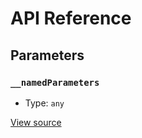 # API Reference

## Parameters

### `__namedParameters`

- Type: `any`

[View source](https://github.com/vtex/shoreline/blob/8d89e5693/packages/date/src/calendar/calendar-provider.tsx#L10)
